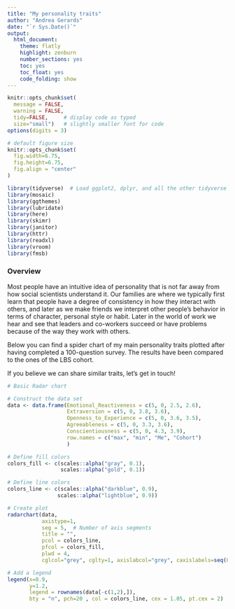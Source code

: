 ```yaml
---
title: "My personality traits"
author: "Andrea Gerards"
date: "`r Sys.Date()`"
output:
  html_document:
    theme: flatly
    highlight: zenburn
    number_sections: yes
    toc: yes
    toc_float: yes
    code_folding: show
---
```




```r
knitr::opts_chunk$set(
  message = FALSE, 
  warning = FALSE, 
  tidy=FALSE,     # display code as typed
  size="small")   # slightly smaller font for code
options(digits = 3)

# default figure size
knitr::opts_chunk$set(
  fig.width=6.75, 
  fig.height=6.75,
  fig.align = "center"
)
```


```r
library(tidyverse)  # Load ggplot2, dplyr, and all the other tidyverse packages
library(mosaic)
library(ggthemes)
library(lubridate)
library(here)
library(skimr)
library(janitor)
library(httr)
library(readxl)
library(vroom)
library(fmsb)
```



### Overview 

Most people have an intuitive idea of personality that is not far away from how social scientists understand it. Our families are where we typically first learn that people have a degree of consistency in how they interact with others, and later as we make friends we interpret other people’s behavior in terms of character, personal style or habit. Later in the world of work we hear and see that leaders and co-workers succeed or have problems because of the way they work with others.

Below you can find a spider chart of my main personality traits plotted after having completed a 100-question survey. The results have been compared to the ones of the LBS cohort. 

If you believe we can share similar traits, let's get in touch!


```r

# Basic Radar chart

# Construct the data set
data <- data.frame(Emotional_Reactiveness = c(5, 0, 2.5, 2.6),
                   Extraversion = c(5, 0, 3.8, 3.6),
                   Openness_to_Experience = c(5, 0, 3.6, 3.5),
                   Agreeableness = c(5, 0, 3.3, 3.6),
                   Conscientiousness = c(5, 0, 4.3, 3.9),
                   row.names = c("max", "min", "Me", "Cohort")
                   )

# Define fill colors
colors_fill <- c(scales::alpha("gray", 0.1),
                 scales::alpha("gold", 0.1))

# Define line colors
colors_line <- c(scales::alpha("darkblue", 0.9),
                scales::alpha("lightblue", 0.9))

# Create plot
radarchart(data, 
           axistype=1,
           seg = 5,  # Number of axis segments
           title = "",
           pcol = colors_line,
           pfcol = colors_fill,
           plwd = 4,
           cglcol="grey", cglty=1, axislabcol="grey", caxislabels=seq(0,5,1), cglwd=0.8)

# Add a legend
legend(x=0.9, 
       y=1.2, 
       legend = rownames(data[-c(1,2),]), 
       bty = "n", pch=20 , col = colors_line, cex = 1.05, pt.cex = 2)

```

